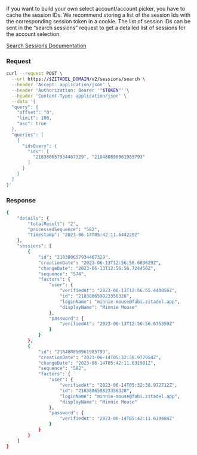 
If you want to build your own select account/account picker, you have to cache the session IDs.
We recommend storing a list of the session Ids with the corresponding session token in a cookie.
The list of session IDs can be sent in the “search sessions” request to get a detailed list of sessions for the account selection.

[Search Sessions Documentation](/docs/apis/resources/session_service_v2/session-service-list-sessions)

### Request

```bash
curl --request POST \
  --url https://$ZITADEL_DOMAIN/v2/sessions/search \
  --header 'Accept: application/json' \
  --header 'Authorization: Bearer '"$TOKEN"''\
  --header 'Content-Type: application/json' \
  --data '{
  "query": {
    "offset": "0",
    "limit": 100,
    "asc": true
  },
  "queries": [
    {
      "idsQuery": {
        "ids": [
          "218380657934467329", "218480890961985793"
        ]
      }
    }
  ]
}'
```

### Response

```bash
{
	"details": {
		"totalResult": "2",
		"processedSequence": "582",
		"timestamp": "2023-06-14T05:42:11.644220Z"
	},
	"sessions": [
		{
			"id": "218380657934467329",
			"creationDate": "2023-06-13T12:56:56.683629Z",
			"changeDate": "2023-06-13T12:56:56.724450Z",
			"sequence": "574",
			"factors": {
				"user": {
					"verifiedAt": "2023-06-13T12:56:55.440850Z",
					"id": "218380659823356328",
					"loginName": "minnie-mouse@fabi.zitadel.app",
					"displayName": "Minnie Mouse"
				},
				"password": {
					"verifiedAt": "2023-06-13T12:56:56.675359Z"
				}
			}
		},
		{
			"id": "218480890961985793",
			"creationDate": "2023-06-14T05:32:38.977954Z",
			"changeDate": "2023-06-14T05:42:11.631901Z",
			"sequence": "582",
			"factors": {
				"user": {
					"verifiedAt": "2023-06-14T05:32:38.972712Z",
					"id": "218380659823356328",
					"loginName": "minnie-mouse@fabi.zitadel.app",
					"displayName": "Minnie Mouse"
				},
				"password": {
					"verifiedAt": "2023-06-14T05:42:11.619484Z"
				}
			}
		}
	]
}
```
